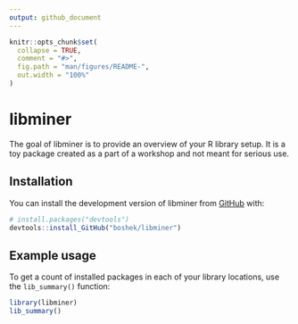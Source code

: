 ```yaml
---
output: github_document
---
```


<!-- README.md is generated from README.Rmd. Please edit that file -->

```r
knitr::opts_chunk$set(
  collapse = TRUE,
  comment = "#>",
  fig.path = "man/figures/README-",
  out.width = "100%"
)
```

# libminer

<!-- badges: start -->

<!-- badges: end -->

The goal of libminer is to provide an overview of your R library setup. It is a toy
package created as a part of a workshop and not meant for serious use.

## Installation

You can install the development version of libminer from [GitHub](https://GitHub.com/) with:

```r
# install.packages("devtools")
devtools::install_GitHub("boshek/libminer")
```

## Example usage

To get a count of installed packages in each of your library locations, use the `lib_summary()` function:

```r
library(libminer)
lib_summary()
```

